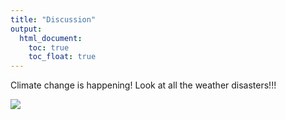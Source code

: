 ```yaml
---
title: "Discussion"
output: 
  html_document:
    toc: true
    toc_float: true
---
```


Climate change is happening! Look at all the weather disasters!!!

![](https://media.giphy.com/media/l0HlMURBbyUqF0XQI/giphy.gif)
